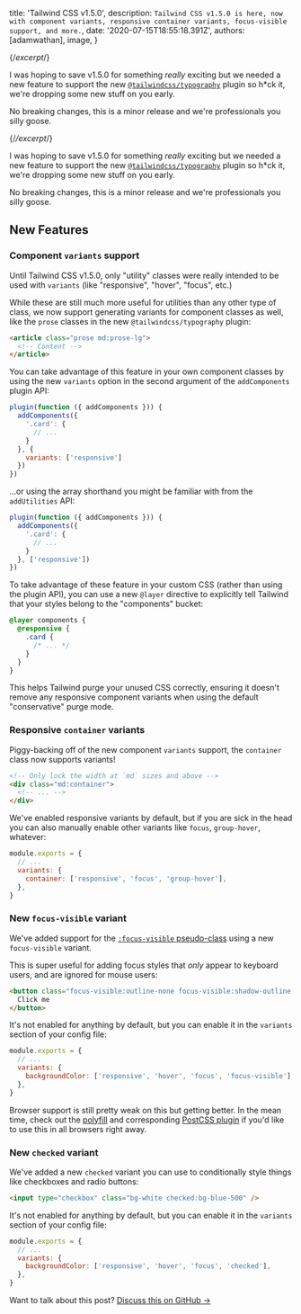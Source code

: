 
  title: 'Tailwind CSS v1.5.0',
  description: `Tailwind CSS v1.5.0 is here, now with component variants, responsive container variants, focus-visible support, and more.`,
  date: '2020-07-15T18:55:18.391Z',
  authors: [adamwathan],
  image,
}

{/*excerpt*/}

I was hoping to save v1.5.0 for something _really_ exciting but we needed a new feature to support the new [`@tailwindcss/typography`](https://github.com/tailwindcss/typography) plugin so h\*ck it, we're dropping some new stuff on you early.

No breaking changes, this is a minor release and we're professionals you silly goose.

{/*/excerpt*/}

I was hoping to save v1.5.0 for something _really_ exciting but we needed a new feature to support the new [`@tailwindcss/typography`](https://github.com/tailwindcss/typography) plugin so h\*ck it, we're dropping some new stuff on you early.

No breaking changes, this is a minor release and we're professionals you silly goose.

## New Features

### Component `variants` support

Until Tailwind CSS v1.5.0, only "utility" classes were really intended to be used with `variants` (like "responsive", "hover", "focus", etc.)

While these are still much more useful for utilities than any other type of class, we now support generating variants for component classes as well, like the `prose` classes in the new `@tailwindcss/typography` plugin:

```html
<article class="prose md:prose-lg">
  <!-- Content -->
</article>
```

You can take advantage of this feature in your own component classes by using the new `variants` option in the second argument of the `addComponents` plugin API:

```js
plugin(function ({ addComponents })) {
  addComponents({
    '.card': {
      // ...
    }
  }, {
    variants: ['responsive']
  })
})
```

...or using the array shorthand you might be familiar with from the `addUtilities` API:

```js
plugin(function ({ addComponents })) {
  addComponents({
    '.card': {
      // ...
    }
  }, ['responsive'])
})
```

To take advantage of these feature in your custom CSS (rather than using the plugin API), you can use a new `@layer` directive to explicitly tell Tailwind that your styles belong to the "components" bucket:

```css
@layer components {
  @responsive {
    .card {
      /* ... */
    }
  }
}
```

This helps Tailwind purge your unused CSS correctly, ensuring it doesn't remove any responsive component variants when using the default "conservative" purge mode.

### Responsive `container` variants

Piggy-backing off of the new component `variants` support, the `container` class now supports variants!

```html
<!-- Only lock the width at `md` sizes and above -->
<div class="md:container">
  <!-- ... -->
</div>
```

We've enabled responsive variants by default, but if you are sick in the head you can also manually enable other variants like `focus`, `group-hover`, whatever:

```js {{ filename: 'tailwind.config.js' }}
module.exports = {
  // ...
  variants: {
    container: ['responsive', 'focus', 'group-hover'],
  },
}
```

### New `focus-visible` variant

We've added support for the [`:focus-visible` pseudo-class](https://developer.mozilla.org/en-US/docs/Web/CSS/:focus-visible) using a new `focus-visible` variant.

This is super useful for adding focus styles that _only_ appear to keyboard users, and are ignored for mouse users:

```html
<button class="focus-visible:outline-none focus-visible:shadow-outline ...">
  Click me
</button>
```

It's not enabled for anything by default, but you can enable it in the `variants` section of your config file:

```js {{ filename: 'tailwind.config.js' }}
module.exports = {
  // ...
  variants: {
    backgroundColor: ['responsive', 'hover', 'focus', 'focus-visible'],
  },
}
```

Browser support is still pretty weak on this but getting better. In the mean time, check out the [polyfill](https://github.com/WICG/focus-visible) and corresponding [PostCSS plugin](https://github.com/csstools/postcss-focus-visible) if you'd like to use this in all browsers right away.

### New `checked` variant

We've added a new `checked` variant you can use to conditionally style things like checkboxes and radio buttons:

```html
<input type="checkbox" class="bg-white checked:bg-blue-500" />
```

It's not enabled for anything by default, but you can enable it in the `variants` section of your config file:

```js {{ filename: 'tailwind.config.js' }}
module.exports = {
  // ...
  variants: {
    backgroundColor: ['responsive', 'hover', 'focus', 'checked'],
  },
}
```

Want to talk about this post? <a href="https://github.com/tailwindcss/tailwindcss/discussions/2033">Discuss this on GitHub →</a>
